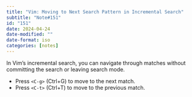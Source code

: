 ```yaml
---
title: "Vim: Moving to Next Search Pattern in Incremental Search"
subtitle: "Note#151"
id: "151"
date: 2024-04-24
date-modified: ""
date-format: iso
categories: [notes]
---
```

In Vim's incremental search, you can navigate through matches without committing the search or leaving search mode.

* Press `<C-g>` (Ctrl+G) to move to the next match.
* Press `<C-t>` (Ctrl+T) to move to the previous match.
